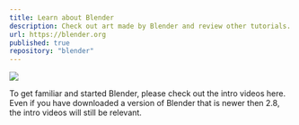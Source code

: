 ```yaml
---
title: Learn about Blender
description: Check out art made by Blender and review other tutorials.
url: https://blender.org
published: true
repository: "blender"
---
```


[![](/blendertutorials.png)](https://www.blender.org/support/tutorials/#get-started)

To get familiar and started Blender, please check out the intro videos here.
Even if you have downloaded a version of Blender that is newer then 2.8, the intro videos will still be relevant.
